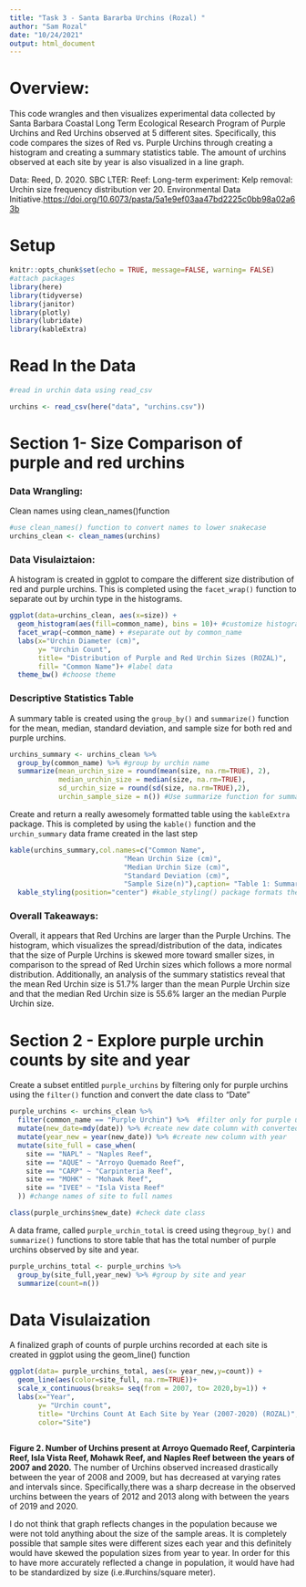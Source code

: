 ```yaml
---
title: "Task 3 - Santa Bararba Urchins (Rozal) "
author: "Sam Rozal"
date: "10/24/2021"
output: html_document
---
```

# Overview:
This code wrangles and then visualizes experimental data collected by Santa Barbara Coastal Long Term Ecological Research Program of  Purple Urchins and Red Urchins observed at 5 different sites. Specifically, this code compares the sizes of Red vs. Purple Urchins through creating a histogram and creating a summary statistics table. The amount of urchins observed at each site by year is also visualized in a line graph. 

Data: Reed, D. 2020. SBC LTER: Reef: Long-term experiment: Kelp removal: Urchin size frequency distribution ver 20. Environmental Data Initiative.[https://doi.org/10.6073/pasta/5a1e9ef03aa47bd2225c0bb98a02a63b](https://doi.org/10.6073/pasta/5a1e9ef03aa47bd2225c0bb98a02a63b.)

# Setup
```r
knitr::opts_chunk$set(echo = TRUE, message=FALSE, warning= FALSE)
#attach packages
library(here)
library(tidyverse)
library(janitor)
library(plotly)
library(lubridate)
library(kableExtra)
```

# Read In the Data 
```r
#read in urchin data using read_csv

urchins <- read_csv(here("data", "urchins.csv"))

```

# Section 1- Size Comparison of purple and red urchins

### Data Wrangling: 
Clean names using clean_names()function
```r
#use clean_names() function to convert names to lower snakecase
urchins_clean <- clean_names(urchins)
```

### Data Visulaiztaion:
A histogram is created in ggplot to compare the different size distribution of red and purple urchins. This is completed using the `facet_wrap()` function to separate out by urchin type in the histograms. 
```r
ggplot(data=urchins_clean, aes(x=size)) + 
  geom_histogram(aes(fill=common_name), bins = 10)+ #customize histogram color and number of bins
  facet_wrap(~common_name) + #separate out by common_name
  labs(x="Urchin Diameter (cm)", 
       y= "Urchin Count", 
       title= "Distribution of Purple and Red Urchin Sizes (ROZAL)",
       fill= "Common Name")+ #label data 
  theme_bw() #choose theme

```

### Descriptive Statistics Table

A summary table is created using the `group_by()` and `summarize()` function for the mean, median, standard deviation, and sample size for both red and purple urchins. 
```r
urchins_summary <- urchins_clean %>% 
  group_by(common_name) %>% #group by urchin name
  summarize(mean_urchin_size = round(mean(size, na.rm=TRUE), 2),
            median_urchin_size = median(size, na.rm=TRUE),
            sd_urchin_size = round(sd(size, na.rm=TRUE),2),
            urchin_sample_size = n()) #Use summarize function for summary statistics. Also round the numbers to reasonable statistic.

```

Create and return a really awesomely formatted table using the `kableExtra` package. This is completed by using the `kable()` function and the `urchin_summary` data frame created in the last step
```r
kable(urchins_summary,col.names=c("Common Name", 
                            "Mean Urchin Size (cm)", 
                            "Median Urchin Size (cm)", 
                            "Standard Deviation (cm)",
                            "Sample Size(n)"),caption= "Table 1: Summary Statistics for Purple and Red Urchins. Table includes staistics for mean urchin size, median urchin size, standard deviation, and the amount of urchins for both Red Urchins and Purple Urchins. data reported was collected between the years of 2007 and 2005 at 5 different reefs (Naples Reef, Arroyo Quemado Reef, Carpinteria Reef, Mowhawk Reef, and Isla Vista Reef. ") %>%  #rename all of the columns.
  kable_styling(position="center") #kable_styling() package formats the table to be nicer
```

### Overall Takeaways:
Overall, it appears that Red Urchins are larger than the Purple Urchins. The histogram, which visualizes the spread/distribution of the data, indicates that the size of Purple Urchins is skewed more toward smaller sizes, in comparison to the spread of Red Urchin sizes which follows a more normal distribution. Additionally, an analysis of the summary statistics reveal that the mean Red Urchin size is 51.7% larger than the mean Purple Urchin size and that the median Red Urchin size is 55.6% larger an the median Purple Urchin size. 

# Section 2 - Explore purple urchin counts by site and year

Create a subset entitled `purple_urchins` by filtering only for purple urchins using the `filter()` function and convert the date class to "Date"
```r
purple_urchins <- urchins_clean %>%
  filter(common_name == "Purple Urchin") %>%  #filter only for purple urchins
  mutate(new_date=mdy(date)) %>% #create new date column with converted dates
  mutate(year_new = year(new_date)) %>% #create new column with year
  mutate(site_full = case_when(
    site == "NAPL" ~ "Naples Reef",
    site == "AQUE" ~ "Arroyo Quemado Reef",
    site == "CARP" ~ "Carpinteria Reef",
    site == "MOHK" ~ "Mohawk Reef",
    site == "IVEE" ~ "Isla Vista Reef"
  )) #change names of site to full names

class(purple_urchins$new_date) #check date class
```

A data frame, called `purple_urchin_total` is creed using the` group_by()` and `summarize()` functions to store table that has the total number of purple urchins observed by site and year. 
```r
purple_urchins_total <- purple_urchins %>%
  group_by(site_full,year_new) %>% #group by site and year
  summarize(count=n()) 
```
# Data Visulaization 
A finalized graph of counts of purple urchins recorded at each site is created in ggplot using the geom_line() function
```r
ggplot(data= purple_urchins_total, aes(x= year_new,y=count)) +
  geom_line(aes(color=site_full, na.rm=TRUE))+
  scale_x_continuous(breaks= seq(from = 2007, to= 2020,by=1)) +
  labs(x="Year",
       y= "Urchin count",
       title= "Urchins Count At Each Site by Year (2007-2020) (ROZAL)",
       color="Site") 
  
```

**Figure 2. Number of Urchins present at Arroyo Quemado Reef, Carpinteria Reef, Isla Vista Reef, Mohawk Reef, and Naples Reef between the years of 2007 and 2020.** The number of Urchins observed increased drastically between the year of 2008 and 2009, but has decreased at varying rates and intervals since. Specifically,there was a sharp decrease in the observed urchins between the years of 2012 and 2013 along with between the years of 2019 and 2020.

I do not think that graph reflects changes in the population because we were not told anything about the size of the sample areas. It is completely possible that sample sites were different sizes each year and this definitely would have skewed the population sizes from year to year. In order for this to have more accurately reflected a change in population, it would have had to be standardized by size (i.e.#urchins/square meter).
